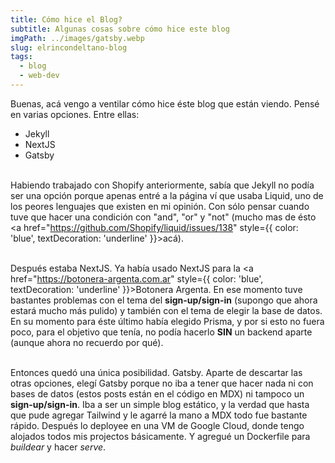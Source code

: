 ```yaml
---
title: Cómo hice el Blog?
subtitle: Algunas cosas sobre cómo hice este blog
imgPath: ../images/gatsby.webp
slug: elrincondeltano-blog
tags:
  - blog
  - web-dev
---
```

Buenas, acá vengo a ventilar cómo hice éste blog que están viendo. Pensé en varias opciones. Entre ellas:
* Jekyll
* NextJS
* Gatsby

\
Habiendo trabajado con Shopify anteriormente, sabía que Jekyll no podía ser una opción porque apenas entré a la página ví que usaba Liquid, uno de los peores lenguajes que existen en mi opinión. Con sólo pensar cuando tuve que hacer una condición con "and", "or" y "not" (mucho mas de ésto <a href="https://github.com/Shopify/liquid/issues/138" style={{ color: 'blue', textDecoration: 'underline' }}>acá</a>).

\
Después estaba NextJS. Ya había usado NextJS para la <a href="https://botonera-argenta.com.ar" style={{ color: 'blue', textDecoration: 'underline' }}>Botonera Argenta</a>. En ese momento tuve bastantes problemas con el tema del **sign-up/sign-in** (supongo que ahora estará mucho más pulido) y también con el tema de elegir la base de datos. En su momento para éste último había elegido Prisma, y por si esto no fuera poco, para el objetivo que tenía, no podía hacerlo **SIN** un backend aparte (aunque ahora no recuerdo por qué).

\
Entonces quedó una única posibilidad. Gatsby. Aparte de descartar las otras opciones, elegí Gatsby porque no iba a tener que hacer nada ni con bases de datos (estos posts están en el código en MDX) ni tampoco un **sign-up/sign-in**. Iba a ser un simple blog estático, y la verdad que hasta que pude agregar Tailwind y le agarré la mano a MDX todo fue bastante rápido. Después lo deployee en una VM de Google Cloud, donde tengo alojados todos mis projectos básicamente. Y agregué un Dockerfile para _buildear_ y hacer _serve_.

